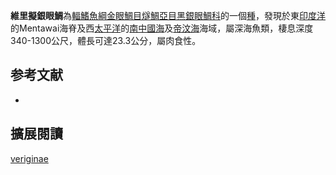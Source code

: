 {{Speciesbox
| image = 
| image_width = 250px
| status = NE
| status_system = IUCN3.1
| genus = Diretmoides
| species = veriginae
| authority = [[Kotlyar|Kotlyar]], 1987
| synonyms = 
}}
'''維里擬銀眼鯛'''為[[輻鰭魚綱|輻鰭魚綱]][[金眼鯛目|金眼鯛目]][[燧鯛亞目|燧鯛亞目]][[黑銀眼鯛科|黑銀眼鯛科]]的一個[[種|種]]，發現於東[[印度洋|印度洋]]的Mentawai海脊及西[[太平洋|太平洋]]的[[南中國海|南中國海]]及[[帝汶海|帝汶海]]海域，屬深海魚類，棲息深度340-1300公尺，體長可達23.3公分，屬肉食性。

== 参考文献 ==
{{reflist}}
*{{FishBase_species|genus=Diretmoides|species=veriginae|year=2012|month=7}}

== 擴展閱讀 == 
{{refbegin}}
{{wikispecies-inline|Diretmoides veriginae|維里擬銀眼鯛}}
{{refend}}
{{Taxonbar|from=Q2615149}}

[[Category:擬銀眼鯛屬|veriginae]]


{{魚類小作品}}